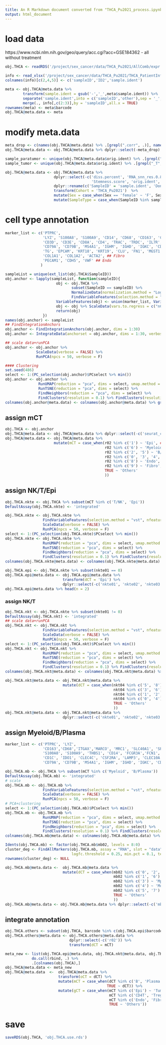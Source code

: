 ```yaml
---
title: An R Markdown document converted from "THCA_Pu2021_process.ipynb"
output: html_document
---
```


# load data
https://www.ncbi.nlm.nih.gov/geo/query/acc.cgi?acc=GSE184362 - all without treatment

```r
obj.THCA <- readRDS('/project/sex_cancer/data/THCA_Pu2021/AllComb/expr.RDS')

info <- read_xlsx('/project/sex_cancer/data/THCA_Pu2021/THCA_PatientInfo.xlsx')
colnames(info)[c(2,4,5)] <- c('sampleID','ID2','sample.ident')

meta <- obj.THCA@meta.data %>% 
        transform(sample.ident = gsub('-','_',meta$sample.ident)) %>% 
        separate('sample.ident',into = c('sampleID','other'),sep = '_',remove = FALSE)  %>% 
        merge(., info[,c(2:3)],by = 'sampleID',all.x = TRUE)
rownames(meta) <- meta$barcode
obj.THCA@meta.data <- meta
```

# modify meta.data

```r
meta_drop <- c(names(obj.THCA@meta.data) %>% .[grepl(".corr", .)], names(obj.THCA@meta.data) %>% .[grepl("GS__", .)])
obj.THCA@meta.data <- obj.THCA@meta.data %>% dplyr::select(-meta_drop)

sample_paratumor <- unique(obj.THCA@meta.data$orig.ident) %>% .[grepl("_P", .)]
sample_tumor <- unique(obj.THCA@meta.data$orig.ident) %>% .[grepl("_T", .)]
```

```r
obj.THCA@meta.data <- obj.THCA@meta.data %>% 
                      dplyr::select(-c('diss.percent', 'RNA_snn_res.0.8', 'seurat_clusters', 'CellCycle.score', 'Malign.type', 'Malign.score',
                                       'Stemness.score', 'orig.ident', 'default', 'other', 'integrated_snn_res.0.8', 'comb.cluster', 'Cell.Type')) %>%
                      dplyr::rename(c('SampleID' = 'sample.ident', 'DonorID' = 'sampleID')) %>%
                      transform(Cohort = 'THCA_Pu2021')  %>%
                      mutate(Sex = case_when(Sex == 'female' ~ 'F', Sex == 'male' ~ 'M', TRUE ~ 'Others')) %>%
                      mutate(SampleType = case_when(SampleID %in% sample_paratumor ~ 'normal_adjacent', SampleID %in% sample_tumor ~ 'tumor', TRUE ~ 'Others'))
```

# cell type annotation

```r
marker_list <- c('PTPRC',
                 'LYZ', 'S100A8', 'S100A9', 'CD14', 'CD68', 'CD163', 'CD1C', 'LAMP3', 'CSF3R', 'CLEC10A', ## Myeloid 'TPSAB1',  
                 'CD3D', 'CD3E', 'CD8A', 'CD4', 'TRAC', 'TRDC', 'IL7R', 'CTLA4', 'FOXP3', 'NKG7', 'NCAM1', 'KLRD1', ## T/NK
                 'CD79A', 'CD79B', 'MS4A1', 'IGHM', 'IGHD', 'IGKC', 'CD74', ## B cell
                 'TG', 'EPCAM', 'KRT18', 'KRT19', 'CLU', 'FN1', 'MGST1', 'S100A13', ## thyrocyte=thyroid epithelial cells
                 'COL1A1', 'COL1A2', 'ACTA2', ## Fibro
                 'PECAM1', 'CDH5', 'VWF' ## Endo
                )
```

```r
sampleList = unique(ext_list(obj.THCA$SampleID))
obj.anchor <- lapply(sampleList, function(sampleID){
                       obj <- obj.THCA %>% 
                              subset(SampleID == sampleID) %>%
                              NormalizeData(normalization.method = "LogNormalize", scale.factor = 10000, verbose = F) %>%
                              FindVariableFeatures(selection.method = "vst", nfeatures = 3000, verbose = F)
                       VariableFeatures(obj) <- union(marker_list, VariableFeatures(obj))
                       obj <- obj %>% ScaleData(vars.to.regress = c("nCount_RNA", "percent.mt"),verbose = F)
                       return(obj)
                 })
names(obj.anchor) <- sampleList
## FindIntegrationAnchors
obj.anchor <- FindIntegrationAnchors(obj.anchor, dims = 1:30)
obj.anchor <- IntegrateData(anchorset = obj.anchor, dims = 1:30, verbose = F)

## scale data+runPCA
obj.anchor <- obj.anchor %>% 
              ScaleData(verbose = FALSE) %>% 
              RunPCA(npcs = 50, verbose = F)

#### Clustering
set.seed(486)
select <- 1:(PC_selection(obj.anchor)$PCselect %>% min())
obj.anchor <- obj.anchor %>% 
               RunUMAP(reduction = "pca", dims = select, umap.method = "uwot") %>%
               RunTSNE(reduction = "pca", dims = select) %>%
               FindNeighbors(reduction = "pca", dims = select) %>%
               FindClusters(resolution = 0.1) %>% FindClusters(resolution = 0.2) %>% FindClusters(resolution = 0.3) %>% FindClusters(resolution = 0.4)
colnames(obj.anchor@meta.data) <- colnames(obj.anchor@meta.data) %>% gsub("integrated_snn_res.0.", "r0", .)
```

## assign mCT

```r
obj.THCA <- obj.anchor
obj.THCA@meta.data <- obj.THCA@meta.data %>% dplyr::select(-c('seurat_clusters', 'r01', 'r03', 'r04'))
obj.THCA@meta.data <- obj.THCA@meta.data %>% 
                      mutate(mCT = case_when(r02 %in% c('1') ~ 'Epi', ## thyrocyte=thyroid epithelial cells
                                             r02 %in% c('6') ~ 'Myeloid',
                                             r02 %in% c('2', '5') ~ 'B/Plasma',
                                             r02 %in% c('0', '3', '4', '7') ~ 'T/NK',
                                             r02 %in% c('8') ~ 'Endo',
                                             r02 %in% c('9') ~ 'Fibro',
                                             TRUE ~ 'Others'
                                             ))
```

## assign NK/T/Epi

```r
obj.THCA.nkte <- obj.THCA %>% subset(mCT %in% c('T/NK', 'Epi'))
DefaultAssay(obj.THCA.nkte) <- 'integrated'

obj.THCA.nkte <- obj.THCA.nkte %>% 
                 FindVariableFeatures(selection.method = "vst", nfeatures = 1500, verbose = F) %>% 
                 ScaleData(verbose = FALSE) %>% 
                 RunPCA(npcs = 50, verbose = F)
select <- 1:(PC_selection(obj.THCA.nkte)$PCselect %>% min())
obj.THCA.nkte <- obj.THCA.nkte %>%
                 RunUMAP(reduction = "pca", dims = select, umap.method = "uwot") %>%
                 RunTSNE(reduction = "pca", dims = select) %>%
                 FindNeighbors(reduction = "pca", dims = select) %>%
                 FindClusters(resolution = 0.1) %>% FindClusters(resolution = 0.2) %>% FindClusters(resolution = 0.3) %>% FindClusters(resolution = 0.4)
colnames(obj.THCA.nkte@meta.data) <- colnames(obj.THCA.nkte@meta.data) %>% gsub("integrated_snn_res.0.", "nkte0", .)
```

```r
obj.THCA.epi <- obj.THCA.nkte %>% subset(nkte01 == 0)
obj.THCA.epi@meta.data <- obj.THCA.epi@meta.data %>% 
                          transform(dCT = 'Epi') %>%
                          dplyr::select(-c('nkte01', 'nkte02', 'nkte03', 'nkte04', 'seurat_clusters', 'r02'))
obj.THCA.epi@meta.data %>% head(n = 2)
```

### assign NK/T

```r
obj.THCA.nkt <- obj.THCA.nkte %>% subset(nkte01 != 0)
DefaultAssay(obj.THCA.nkt) <- 'integrated'
## scale data+runPCA
obj.THCA.nkt <- obj.THCA.nkt %>% 
                 FindVariableFeatures(selection.method = "vst", nfeatures = 1500, verbose = F) %>% 
                 ScaleData(verbose = FALSE) %>% 
                 RunPCA(npcs = 50, verbose = F)
select <- 1:(PC_selection(obj.THCA.nkt)$PCselect %>% min())
obj.THCA.nkt <- obj.THCA.nkt %>%
                 RunUMAP(reduction = "pca", dims = select, umap.method = "uwot") %>%
                 RunTSNE(reduction = "pca", dims = select) %>%
                 FindNeighbors(reduction = "pca", dims = select) %>%
                 FindClusters(resolution = 0.1) %>% FindClusters(resolution = 0.2) %>% FindClusters(resolution = 0.3) %>% FindClusters(resolution = 0.4)
colnames(obj.THCA.nkt@meta.data) <- colnames(obj.THCA.nkt@meta.data) %>% gsub("integrated_snn_res.0.", "nkt0", .)

```

```r
obj.THCA.nkt@meta.data <- obj.THCA.nkt@meta.data %>% 
                          mutate(dCT = case_when(nkt04 %in% c('5', '8') ~ 'NK',
                                                 nkt04 %in% c('3', '6') ~ 'Treg',
                                                 nkt04 %in% c('1', '2', '7') ~ 'CD4T',
                                                 nkt04 %in% c('0', '4') ~ 'CD8T',
                                                 TRUE ~ 'Others'
                                                 ))
obj.THCA.nkt@meta.data <- obj.THCA.nkt@meta.data %>% 
                          dplyr::select(-c('nkte01', 'nkte02', 'nkte03', 'nkte04', 'seurat_clusters', 'r02', 'nkt01', 'nkt02', 'nkt03', 'nkt04'))
```

## assign Myeloid/B/Plasma

```r
marker_list <- c('PTPRC', 'LYZ', 
                 'CD163','CD68','ITGAX','MARCO', 'MRC1', 'SLC40A1', 'SPP1', ## Mph
                 'S100A8', 'S100A9', 'THBS1', 'CD14', 'FCGR3A','FCN1', 'VCAN', ## Myeloid 
                 'CD1C', 'IDO1', 'CLEC4C', 'CSF2RA', 'LAMP3', 'CLEC10A', ## DC
                 'CD79A', 'CD79B', 'MS4A1', 'IGHM', 'IGHD', 'IGKC', 'CD74', 'JCHAIN')
```

```r
obj.THCA.mb <- obj.THCA %>% subset(mCT %in% c('Myeloid', 'B/Plasma'))
DefaultAssay(obj.THCA.mb) <- 'integrated'
# scale
obj.THCA.mb <- obj.THCA.mb %>% 
                 FindVariableFeatures(selection.method = "vst", nfeatures = 1000, verbose = F) %>% 
                 ScaleData(verbose = FALSE) %>% 
                 RunPCA(npcs = 50, verbose = F)
# PCA+clustering
select <- 1:(PC_selection(obj.THCA.mb)$PCselect %>% min())
obj.THCA.mb <- obj.THCA.mb %>%
                 RunUMAP(reduction = "pca", dims = select, umap.method = "uwot") %>%
                 RunTSNE(reduction = "pca", dims = select) %>%
                 FindNeighbors(reduction = "pca", dims = select) %>%
                 FindClusters(resolution = 0.1) %>% FindClusters(resolution = 0.2) %>% FindClusters(resolution = 0.3) %>% FindClusters(resolution = 0.4)
colnames(obj.THCA.mb@meta.data) <- colnames(obj.THCA.mb@meta.data) %>% gsub("integrated_snn_res.0.", "mb0", .)
```

```r
Idents(obj.THCA.mb) <- factor(obj.THCA.mb$mb02, levels = 8:0)
cluster_deg <- FindAllMarkers(obj.THCA.mb, assay = "RNA", slot = "data",
                              logfc.threshold = 0.25, min.pct = 0.1, test.use = "wilcox")
rownames(cluster_deg) <- NULL
```

```r
obj.THCA.mb@meta.data <-  obj.THCA.mb@meta.data %>% 
                          mutate(dCT = case_when(mb02 %in% c('0', '2', '8') ~ 'B',
                                                 mb02 %in% c('1', '6') ~ 'Plasma',
                                                 mb02 %in% c('3') ~ 'Mph',
                                                 mb02 %in% c('4') ~ 'Mono',
                                                 mb02 %in% c('5', '7') ~ 'DC',
                                                 TRUE ~ 'Others'
                                                 ))
obj.THCA.mb@meta.data <- obj.THCA.mb@meta.data %>% dplyr::select(-c('mb01', 'mb02', 'mb03', 'mb04', 'seurat_clusters', 'r02'))
```

## integrate annotation

```r
obj.THCA.others <- subset(obj.THCA, barcode %in% c(obj.THCA.epi$barcode, obj.THCA.nkt$barcode, obj.THCA.mb$barcode) == FALSE)
obj.THCA.others@meta.data <- obj.THCA.others@meta.data %>%
                             dplyr::select(-c('r02')) %>%
                             transform(dCT = mCT)
```

```r
meta_new <- list(obj.THCA.epi@meta.data, obj.THCA.nkt@meta.data, obj.THCA.mb@meta.data, obj.THCA.others@meta.data) %>%
            do.call(rbind, .) %>%
            .[colnames(obj.THCA),]
obj.THCA@meta.data <- meta_new
obj.THCA@meta.data  <-  obj.THCA@meta.data %>% 
                        transform(oCT = dCT) %>%
                        mutate(mCT = case_when(dCT %in% c('B', 'Plasma') ~ 'B',
                                              TRUE ~ dCT)) %>%
                        mutate(gCT = case_when(mCT %in% c('Epi') ~ 'Tumor',
                                               mCT %in% c('CD4T', 'Treg', 'B', 'Plasma', 'CD8T', 'Mph', 'DC', 'NK', 'Mono') ~ 'Immune',
                                               mCT %in% c('Endo', 'Fibro') ~ 'Stromal',
                                               TRUE ~ 'Others'))
```

# save

```r
saveRDS(obj.THCA, 'obj.THCA.use.rds')
```


